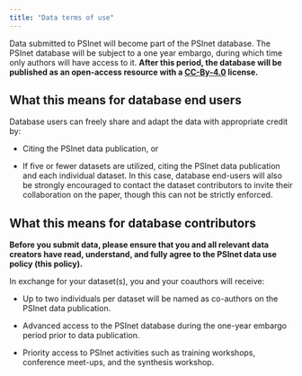 ```yaml
---
title: "Data terms of use"
---
```


Data submitted to PSInet will become part of the PSInet database. The PSInet database will be subject to a one year embargo, during which time only authors will have access to it. **After this period, the database will be published as an open-access resource with a [CC-By-4.0](https://creativecommons.org/licenses/by/4.0/) license.** 

## **What this means for database end users**

Database users can freely share and adapt the data with appropriate credit by:

-   Citing the PSInet data publication, or 

-   If five or fewer datasets are utilized, citing the PSInet data publication and each individual dataset. In this case, database end-users will also be strongly encouraged to contact the dataset contributors to invite their collaboration on the paper, though this can not be strictly enforced.

## **What this means for database contributors**

**Before you submit data, please ensure that you and all relevant data creators have read, understand, and fully agree to the PSInet data use policy (this policy).**

In exchange for your dataset(s), you and your coauthors will receive:

-   Up to two individuals per dataset will be named as co-authors on the PSInet data publication.

-   Advanced access to the PSInet database during the one-year embargo period prior to data publication.

-   Priority access to PSInet activities such as training workshops, conference meet-ups, and the synthesis workshop.
